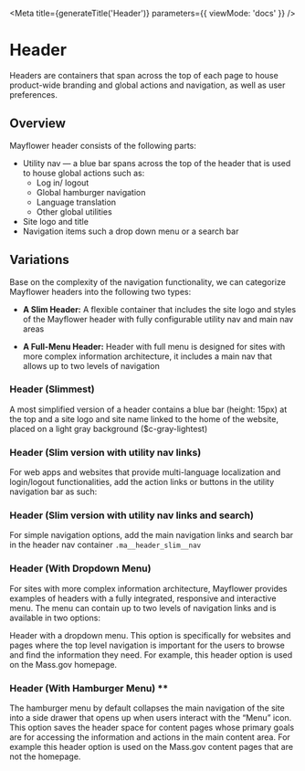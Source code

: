 

<Meta
  title={generateTitle('Header')}
  parameters={{
    viewMode: 'docs'
  }}
/>

# Header

Headers are containers that span across the top of each page to house product-wide branding and global actions and navigation, as well as user preferences.

<Canvas withSource="none" >
  <Story story={stories.headerExample} />
</Canvas>

## Overview
Mayflower header consists of the following parts:
- Utility nav — a blue bar spans across the top of the header that is used to house global actions such as:
  - Log in/ logout
  - Global hamburger navigation
  - Language translation
  - Other global utilities
- Site logo and title
- Navigation items such a drop down menu or a search bar

## Variations

Base on the complexity of the navigation functionality, we can categorize Mayflower headers into the following two types:
- **A Slim Header:**
A flexible container that includes the site logo and styles of the Mayflower header with fully configurable utility nav and main nav areas

- **A Full-Menu Header:**
Header with full menu is designed for sites with more complex information architecture, it includes a main nav that allows up to two levels of navigation


### Header (Slimmest)
A most simplified version of a header contains a blue bar (height: 15px) at the top and a site logo and site name linked to the home of the website, placed on a light gray background ($c-gray-lightest)
<Canvas>
  <Story story={stories.headerSlimmest} />
</Canvas>

### Header (Slim version with utility nav links)
For web apps and websites that provide multi-language localization and login/logout functionalities, add the action links or buttons in the utility navigation bar as such:
<Canvas>
  <Story story={stories.headerSlimUtil} />
</Canvas>

### Header (Slim version with utility nav links and search)
For simple navigation options, add the main navigation links and search bar in the header nav container `.ma__header_slim__nav`
<Canvas>
  <Story story={stories.headerSlimUtilSearch} />
</Canvas>

### Header (With Dropdown Menu)

For sites with more complex information architecture, Mayflower provides examples of headers with a fully integrated, responsive and interactive menu. The menu can contain up to two levels of navigation links and is available in two options:

Header with a dropdown menu. This option is specifically for websites and pages where the top level navigation is important for the users to browse and find the information they need. For example, this header option is used on the Mass.gov homepage.

<Canvas>
  <Story story={stories.headerFullNav} height="580px" />
</Canvas>




### Header (With Hamburger Menu) **
The hamburger menu by default collapses the main navigation of the site into a side drawer that opens up when users interact with the “Menu” icon. This option saves the header space for content pages whose primary goals are for accessing the information and actions in the main content area. For example this header option is used on the Mass.gov content pages that are not the homepage.

<Canvas>
  <Story story={stories.headerFullNavHamburger} />
</Canvas>
